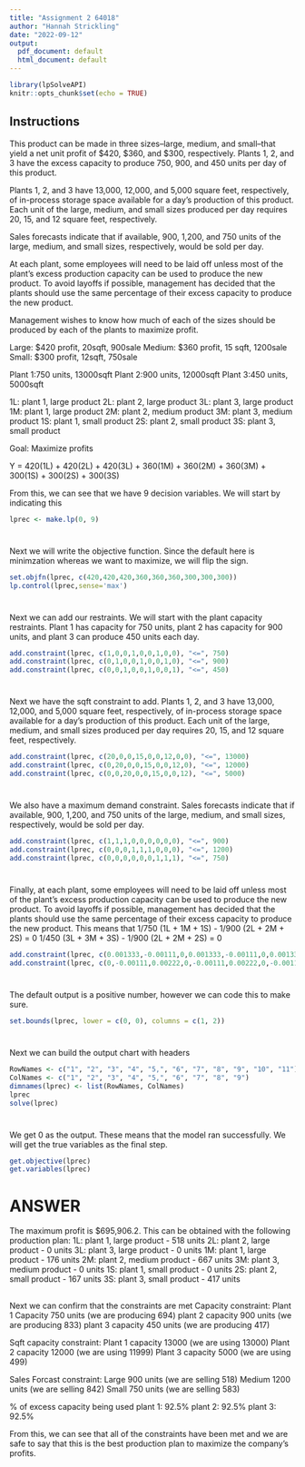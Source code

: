 ```yaml
---
title: "Assignment 2 64018"
author: "Hannah Strickling"
date: "2022-09-12"
output:
  pdf_document: default
  html_document: default
---
```


```r

library(lpSolveAPI)
knitr::opts_chunk$set(echo = TRUE)
```

## Instructions

This product can be made in three sizes--large, medium, and small--that yield a net unit profit of $420, $360, and $300, 
respectively. Plants 1, 2, and 3 have the excess capacity to produce 750, 900, and 450 units per 
day of this product.
 
Plants 1, 2, and 3 have 13,000, 12,000, and 5,000 square feet, respectively, of in-process storage space available for a day's production of this product. Each unit of the large, medium, and small sizes produced per day requires 20, 15, and 12 square feet, 
respectively. 
 
Sales forecasts indicate that if available, 900, 1,200, and 750 units of the large, medium, and 
small sizes, respectively, would be sold per day. 
 
At each plant, some employees will need to be laid off unless most of the plant’s excess 
production capacity can be used to produce the new product. To avoid layoffs if possible, 
management has decided that the plants should use the same percentage of their excess capacity 
to produce the new product. 
 
Management wishes to know how much of each of the sizes should be produced by each of the 
plants to maximize profit. 

Large: $420 profit, 20sqft, 900sale
Medium: $360 profit, 15 sqft, 1200sale
Small: $300 profit, 12sqft, 750sale

Plant 1:750 units, 13000sqft
Plant 2:900 units, 12000sqft
Plant 3:450 units, 5000sqft

1L: plant 1, large product
2L: plant 2, large product
3L: plant 3, large product
1M: plant 1, large product
2M: plant 2, medium product
3M: plant 3, medium product
1S: plant 1, small product
2S: plant 2, small product
3S: plant 3, small product

Goal: Maximize profits

Y = 420(1L) + 420(2L) + 420(3L) + 360(1M) + 360(2M) + 360(3M) + 300(1S) + 300(2S) + 300(3S)

From this, we can see that we have 9 decision variables. We will start by indicating this

```r
lprec <- make.lp(0, 9)
```
#
Next we will write the objective function. Since the default here is minimzation whereas we want to maximize, we will flip the sign. 
```r
set.objfn(lprec, c(420,420,420,360,360,360,300,300,300))
lp.control(lprec,sense='max')
```
#
Next we can add our restraints. We will start with the plant capacity restraints. Plant 1 has capacity for 750 units, plant 2 has capacity for 900 units, and plant 3 can produce 450 units each day. 

```r
add.constraint(lprec, c(1,0,0,1,0,0,1,0,0), "<=", 750)
add.constraint(lprec, c(0,1,0,0,1,0,0,1,0), "<=", 900)
add.constraint(lprec, c(0,0,1,0,0,1,0,0,1), "<=", 450)
```
#
Next we have the sqft constraint to add. Plants 1, 2, and 3 have 13,000, 12,000, and 5,000 square feet, respectively, of in-process storage space available for a day's production of this product. Each unit of the large, medium, and small sizes produced per day requires 20, 15, and 12 square feet, 
respectively. 
```r
add.constraint(lprec, c(20,0,0,15,0,0,12,0,0), "<=", 13000)
add.constraint(lprec, c(0,20,0,0,15,0,0,12,0), "<=", 12000)
add.constraint(lprec, c(0,0,20,0,0,15,0,0,12), "<=", 5000)
```
#
We also have a maximum demand constraint. Sales forecasts indicate that if available, 900, 1,200, and 750 units of the large, medium, and small sizes, respectively, would be sold per day. 
```r
add.constraint(lprec, c(1,1,1,0,0,0,0,0,0), "<=", 900)
add.constraint(lprec, c(0,0,0,1,1,1,0,0,0), "<=", 1200)
add.constraint(lprec, c(0,0,0,0,0,0,1,1,1), "<=", 750)
```
#
Finally, at each plant, some employees will need to be laid off unless most of the plant’s excess 
production capacity can be used to produce the new product. To avoid layoffs if possible, 
management has decided that the plants should use the same percentage of their excess capacity 
to produce the new product. 
This means that 1/750 (1L + 1M + 1S) - 1/900 (2L + 2M + 2S) = 0 
1/450 (3L + 3M + 3S) - 1/900 (2L + 2M + 2S) = 0
```r
add.constraint(lprec, c(0.001333,-0.00111,0,0.001333,-0.00111,0,0.001333,-0.00111,0), "=", 0)
add.constraint(lprec, c(0,-0.00111,0.00222,0,-0.00111,0.00222,0,-0.00111,0.00222), "=", 0)
```
#
The default output is a positive number, however we can code this to make sure. 
```r
set.bounds(lprec, lower = c(0, 0), columns = c(1, 2))
```
#
Next we can build the output chart with headers
```r
RowNames <- c("1", "2", "3", "4", "5,", "6", "7", "8", "9", "10", "11")
ColNames <- c("1", "2", "3", "4", "5,", "6", "7", "8", "9")
dimnames(lprec) <- list(RowNames, ColNames)
lprec
solve(lprec)
```
# 
We get 0 as the output. These means that the model ran successfully. We will get the true variables as the final step.

```r
get.objective(lprec)
get.variables(lprec)
```
# ANSWER
The maximum profit is $695,906.2. This can be obtained with the following production plan:
1L: plant 1, large product - 518 units
2L: plant 2, large product - 0 units
3L: plant 3, large product - 0 units
1M: plant 1, large product - 176 units
2M: plant 2, medium product - 667 units
3M: plant 3, medium product - 0 units
1S: plant 1, small product - 0 units
2S: plant 2, small product - 167 units
3S: plant 3, small product - 417 units


##
Next we can confirm that the constraints are met
Capacity constraint:
Plant 1 Capacity 750 units (we are producing 694)
plant 2 capacity 900 units (we are producing 833)
plant 3 capacity 450 units (we are producing 417)

Sqft capacity constraint:
Plant 1 capacity 13000 (we are using 13000)
Plant 2 capacity 12000 (we are using 11999)
Plant 3 capacity 5000 (we are using 499)

Sales Forcast constraint:
Large 900 units (we are selling 518)
Medium 1200 units (we are selling 842)
Small 750 units (we are selling 583)

% of excess capacity being used
plant 1: 92.5%
plant 2: 92.5% 
plant 3: 92.5%

From this, we can see that all of the constraints have been met and we are safe to say that this is the best production plan to maximize the company's profits. 

